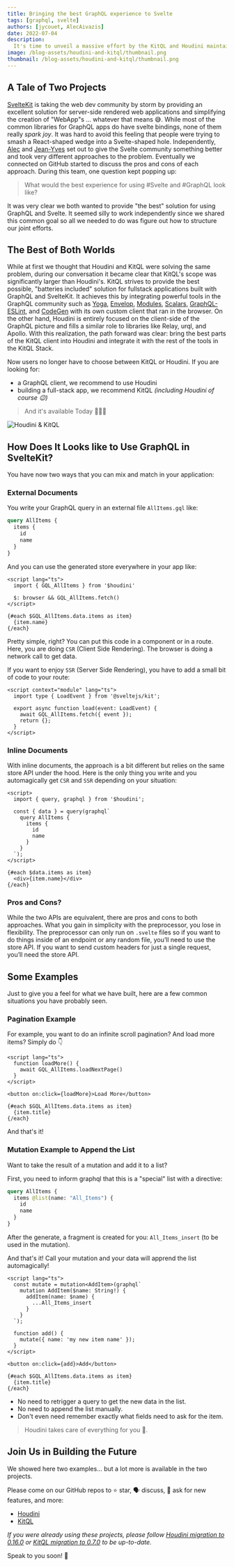 ```yaml
---
title: Bringing the best GraphQL experience to Svelte
tags: [graphql, svelte]
authors: [jycouet, AlecAivazis]
date: 2022-07-04
description:
  It's time to unveil a massive effort by the KitQL and Houdini maintainers to join forces!
image: /blog-assets/houdini-and-kitql/thumbnail.png
thumbnail: /blog-assets/houdini-and-kitql/thumbnail.png
---
```


## A Tale of Two Projects

[SvelteKit](https://kit.svelte.dev) is taking the web dev community by storm by providing an
excellent solution for server-side rendered web applications and simplifying the creation of
"WebApp"s ... whatever that means 😅. While most of the common libraries for GraphQL apps do have
svelte bindings, none of them really _spark joy_. It was hard to avoid this feeling that people were
trying to smash a React-shaped wedge into a Svelte-shaped hole. Independently,
[Alec](https://github.com/AlecAivazis) and [Jean-Yves](https://twitter.com/jycouet) set out to give
the Svelte community something better and took very different approaches to the problem. Eventually
we connected on GitHub started to discuss the pros and cons of each approach. During this team, one
question kept popping up:

> What would the best experience for using #Svelte and #GraphQL look like?

It was very clear we both wanted to provide "the best" solution for using GraphQL and Svelte. It
seemed silly to work independently since we shared this common goal so all we needed to do was
figure out how to structure our joint efforts.

## The Best of Both Worlds

While at first we thought that Houdini and KitQL were solving the same problem, during our
conversation it became clear that KitQL's scope was significantly larger than Houdini's. KitQL
strives to provide the best possible, "batteries included" solution for fullstack applications built
with GraphQL and SvelteKit. It achieves this by integrating powerful tools in the GraphQL community
such as [Yoga](https://graphql-yoga.com), [Envelop](https://envelop.dev),
[Modules](https://graphql-modules.com), [Scalars](https://graphql-scalars.dev),
[GraphQL-ESLint](https://github.com/dimaMachina/graphql-eslint), and
[CodeGen](https://graphql-code-generator.com) with its own custom client that ran in the browser. On
the other hand, Houdini is entirely focused on the client-side of the GraphQL picture and fills a
similar role to libraries like Relay, urql, and Apollo. With this realization, the path forward was
clear: bring the best parts of the KitQL client into Houdini and integrate it with the rest of the
tools in the KitQL Stack.

Now users no longer have to choose between KitQL or Houdini. If you are looking for:

- a GraphQL client, we recommend to use Houdini
- building a full-stack app, we recommend KitQL _(including Houdini of course 😉)_

> And it's available Today 🎉🎉🎉

<img src="/blog-assets/houdini-and-kitql/2022 05 25 - KitQL & Houdini.gif" alt="Houdini & KitQL" />

## How Does It Looks like to Use GraphQL in SvelteKit?

You have now two ways that you can mix and match in your application:

### External Documents

You write your GraphQL query in an external file `AllItems.gql` like:

```graphql
query AllItems {
  items {
    id
    name
  }
}
```

And you can use the generated store everywhere in your app like:

```svelte
<script lang="ts">
  import { GQL_AllItems } from '$houdini'

  $: browser && GQL_AllItems.fetch()
</script>

{#each $GQL_AllItems.data.items as item}
  {item.name}
{/each}
```

Pretty simple, right? You can put this code in a component or in a route. Here, you are doing `CSR`
(Client Side Rendering). The browser is doing a network call to get data.

If you want to enjoy `SSR` (Server Side Rendering), you have to add a small bit of code to your
route:

```svelte
<script context="module" lang="ts">
  import type { LoadEvent } from '@sveltejs/kit';

  export async function load(event: LoadEvent) {
    await GQL_AllItems.fetch({ event });
    return {};
  }
</script>
```

### Inline Documents

With inline documents, the approach is a bit different but relies on the same store API under the
hood. Here is the only thing you write and you automagically get `CSR` and `SSR` depending on your
situation:

```svelte
<script>
  import { query, graphql } from '$houdini';

  const { data } = query(graphql`
    query AllItems {
      items {
        id
        name
      }
    }
  `);
</script>

{#each $data.items as item}
  <div>{item.name}</div>
{/each}
```

### Pros and Cons?

While the two APIs are equivalent, there are pros and cons to both approaches. What you gain in
simplicity with the preprocessor, you lose in flexibility. The preprocessor can only run on
`.svelte` files so if you want to do things inside of an endpoint or any random file, you’ll need to
use the store API. If you want to send custom headers for just a single request, you’ll need the
store API.

## Some Examples

Just to give you a feel for what we have built, here are a few common situations you have probably
seen.

### Pagination Example

For example, you want to do an infinite scroll pagination? And load more items? Simply do 👇

```svelte
<script lang="ts">
  function loadMore() {
    await GQL_AllItems.loadNextPage()
  }
</script>

<button on:click={loadMore}>Load More</button>

{#each $GQL_AllItems.data.items as item}
  {item.title}
{/each}
```

And that's it!

### Mutation Example to Append the List

Want to take the result of a mutation and add it to a list?

First, you need to inform graphql that this is a "special" list with a directive:

```graphql
query AllItems {
  items @list(name: "All_Items") {
    id
    name
  }
}
```

After the generate, a fragment is created for you: `All_Items_insert` (to be used in the mutation).

And that's it! Call your mutation and your data will apprend the list automagically!

```svelte
<script lang="ts">
  const mutate = mutation<AddItem>(graphql`
    mutation AddItem($name: String!) {
      addItem(name: $name) {
        ...All_Items_insert
      }
    }
  `);

  function add() {
    mutate({ name: 'my new item name' });
  }
</script>

<button on:click={add}>Add</button>

{#each $GQL_AllItems.data.items as item}
  {item.title}
{/each}
```

- No need to retrigger a query to get the new data in the list.
- No need to append the list manually.
- Don't even need remember exactly what fields need to ask for the item.

> Houdini takes care of everything for you 🎉.

## Join Us in Building the Future

We showed here two examples... but a lot more is available in the two projects.

Please come on our GitHub repos to ⭐ star, 🗣️ discuss, 🎉 ask for new features, and more:

- [Houdini](https://github.com/HoudiniGraphql/houdini)
- [KitQL](https://github.com/jycouet/kitql)

_If you were already using these projects, please follow
[Houdini migration to 0.16.0](https://houdinigraphql.com/guides/migrating-to-016) or
[KitQL migration to 0.7.0](https://kitql.dev/docs/migrating-to-0.7.0) to be up-to-date._

Speak to you soon! 🤟
